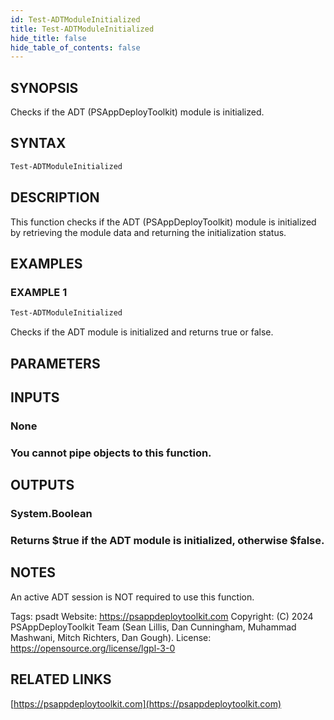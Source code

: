 ```yaml
---
id: Test-ADTModuleInitialized
title: Test-ADTModuleInitialized
hide_title: false
hide_table_of_contents: false
---
```


## SYNOPSIS

Checks if the ADT (PSAppDeployToolkit) module is initialized.

## SYNTAX

```powershell
Test-ADTModuleInitialized
```

## DESCRIPTION

This function checks if the ADT (PSAppDeployToolkit) module is initialized by retrieving the module data and returning the initialization status.

## EXAMPLES

### EXAMPLE 1

```powershell
Test-ADTModuleInitialized
```

Checks if the ADT module is initialized and returns true or false.

## PARAMETERS

## INPUTS

### None

### You cannot pipe objects to this function.
## OUTPUTS

### System.Boolean

### Returns $true if the ADT module is initialized, otherwise $false.
## NOTES
An active ADT session is NOT required to use this function.

Tags: psadt
Website: https://psappdeploytoolkit.com
Copyright: (C) 2024 PSAppDeployToolkit Team (Sean Lillis, Dan Cunningham, Muhammad Mashwani, Mitch Richters, Dan Gough).
License: https://opensource.org/license/lgpl-3-0

## RELATED LINKS

[https://psappdeploytoolkit.com](https://psappdeploytoolkit.com)
